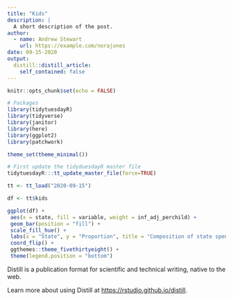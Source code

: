 ```yaml
---
title: "Kids"
description: |
  A short description of the post.
author:
  - name: Andrew Stewart
    url: https://example.com/norajones
date: 09-15-2020
output:
  distill::distill_article:
    self_contained: false
---
```



```r
knitr::opts_chunk$set(echo = FALSE)

# Packages
library(tidytuesdayR)
library(tidyverse)
library(janitor)
library(here)
library(ggplot2)
library(patchwork)

theme_set(theme_minimal())

# First update the tidyduesdayR master file
tidytuesdayR:::tt_update_master_file(force=TRUE)

tt <- tt_load("2020-09-15")

df <- tt$kids
```

```r
ggplot(df) +
 aes(x = state, fill = variable, weight = inf_adj_perchild) +
 geom_bar(position = "fill") +
 scale_fill_hue() +
 labs(x = "State", y = "Proportion", title = "Composition of state spending on children", subtitle = "Proportion of amount spent per child, adjusted for inflation", caption = "Created by @andrewcstewart, data from Urban Institute, #TidyTuesday", fill = "Program") +
 coord_flip() +
 ggthemes::theme_fivethirtyeight() +
 theme(legend.position = "bottom")
```

Distill is a publication format for scientific and technical writing, native to the web.

Learn more about using Distill at <https://rstudio.github.io/distill>.



